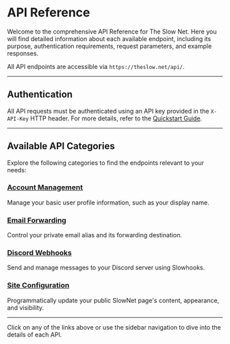 # API Reference

Welcome to the comprehensive API Reference for The Slow Net. Here you will find detailed information about each available endpoint, including its purpose, authentication requirements, request parameters, and example responses.

All API endpoints are accessible via `https://theslow.net/api/`.

---

## Authentication

All API requests must be authenticated using an API key provided in the `X-API-Key` HTTP header. For more details, refer to the [Quickstart Guide](/quickstart).

---

## Available API Categories

Explore the following categories to find the endpoints relevant to your needs:

### [Account Management](/api-reference/account)
Manage your basic user profile information, such as your display name.

### [Email Forwarding](/api-reference/email-forwarding)
Control your private email alias and its forwarding destination.

### [Discord Webhooks](/api-reference/discord-webhooks)
Send and manage messages to your Discord server using Slowhooks.

### [Site Configuration](/api-reference/site-configuration)
Programmatically update your public SlowNet page's content, appearance, and visibility.

---

Click on any of the links above or use the sidebar navigation to dive into the details of each API.
